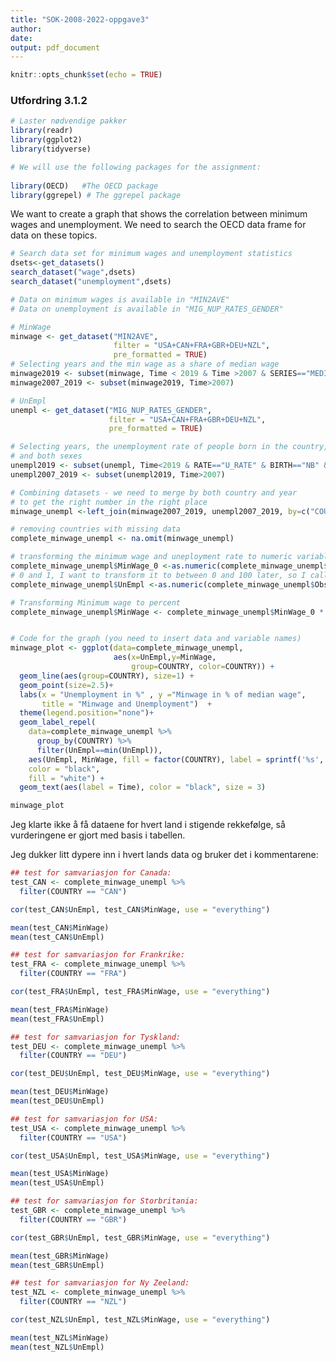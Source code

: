 ```yaml
---
title: "SOK-2008-2022-oppgave3"
author:
date: 
output: pdf_document
---
```


```r
knitr::opts_chunk$set(echo = TRUE)
```

### **Utfordring 3.1.2**

```r
# Laster nødvendige pakker
library(readr) 
library(ggplot2)     
library(tidyverse)

# We will use the following packages for the assignment: 
  
library(OECD)   #The OECD package
library(ggrepel) # The ggrepel package
```

We want to create a graph that shows the correlation between minimum wages and unemployment. We need to search the OECD data frame for data on these topics.

```r
# Search data set for minimum wages and unemployment statistics
dsets<-get_datasets()
search_dataset("wage",dsets)
search_dataset("unemployment",dsets)

# Data on minimum wages is available in "MIN2AVE"
# Data on unemployment is available in "MIG_NUP_RATES_GENDER"

# MinWage
minwage <- get_dataset("MIN2AVE",
                       filter = "USA+CAN+FRA+GBR+DEU+NZL", 
                       pre_formatted = TRUE)
# Selecting years and the min wage as a share of median wage
minwage2019 <- subset(minwage, Time < 2019 & Time >2007 & SERIES=="MEDIAN")
minwage2007_2019 <- subset(minwage2019, Time>2007)

# UnEmpl
unempl <- get_dataset("MIG_NUP_RATES_GENDER",
                      filter = "USA+CAN+FRA+GBR+DEU+NZL", 
                      pre_formatted = TRUE)

# Selecting years, the unemployment rate of people born in the country, 
# and both sexes
unempl2019 <- subset(unempl, Time<2019 & RATE=="U_RATE" & BIRTH=="NB" & GENDER=="TOT")
unempl2007_2019 <- subset(unempl2019, Time>2007)

# Combining datasets - we need to merge by both country and year 
# to get the right number in the right place
minwage_unempl <-left_join(minwage2007_2019, unempl2007_2019, by=c("COUNTRY","Time"))

# removing countries with missing data
complete_minwage_unempl <- na.omit(minwage_unempl)

# transforming the minimum wage and uneployment rate to numeric variables
complete_minwage_unempl$MinWage_0 <-as.numeric(complete_minwage_unempl$ObsValue.x) # MinWage is between
# 0 and 1, I want to transform it to between 0 and 100 later, so I call it MinWage_0 here
complete_minwage_unempl$UnEmpl <-as.numeric(complete_minwage_unempl$ObsValue.y)

# Transforming Minimum wage to percent
complete_minwage_unempl$MinWage <- complete_minwage_unempl$MinWage_0 * 100


# Code for the graph (you need to insert data and variable names)
minwage_plot <- ggplot(data=complete_minwage_unempl,
                       aes(x=UnEmpl,y=MinWage, 
                           group=COUNTRY, color=COUNTRY)) + 
  geom_line(aes(group=COUNTRY), size=1) +
  geom_point(size=2.5)+
  labs(x = "Unemployment in %" , y ="Minwage in % of median wage", 
       title = "Minwage and Unemployment")  + 
  theme(legend.position="none")+
  geom_label_repel(
    data=complete_minwage_unempl %>% 
      group_by(COUNTRY) %>% 
      filter(UnEmpl==min(UnEmpl)), 
    aes(UnEmpl, MinWage, fill = factor(COUNTRY), label = sprintf('%s', COUNTRY)), 
    color = "black", 
    fill = "white") +
  geom_text(aes(label = Time), color = "black", size = 3)

minwage_plot
```

Jeg klarte ikke å få dataene for hvert land i stigende rekkefølge, så vurderingene er gjort med basis i tabellen.  

Jeg dukker litt dypere inn i hvert lands data og bruker det i kommentarene:

```r
## test for samvariasjon for Canada:
test_CAN <- complete_minwage_unempl %>% 
  filter(COUNTRY == "CAN") 

cor(test_CAN$UnEmpl, test_CAN$MinWage, use = "everything")

mean(test_CAN$MinWage)
mean(test_CAN$UnEmpl)

## test for samvariasjon for Frankrike:
test_FRA <- complete_minwage_unempl %>% 
  filter(COUNTRY == "FRA") 

cor(test_FRA$UnEmpl, test_FRA$MinWage, use = "everything")

mean(test_FRA$MinWage)
mean(test_FRA$UnEmpl)

## test for samvariasjon for Tyskland:
test_DEU <- complete_minwage_unempl %>% 
  filter(COUNTRY == "DEU") 

cor(test_DEU$UnEmpl, test_DEU$MinWage, use = "everything")

mean(test_DEU$MinWage)
mean(test_DEU$UnEmpl)

## test for samvariasjon for USA:
test_USA <- complete_minwage_unempl %>% 
  filter(COUNTRY == "USA") 

cor(test_USA$UnEmpl, test_USA$MinWage, use = "everything")

mean(test_USA$MinWage)
mean(test_USA$UnEmpl)

## test for samvariasjon for Storbritania:
test_GBR <- complete_minwage_unempl %>% 
  filter(COUNTRY == "GBR") 

cor(test_GBR$UnEmpl, test_GBR$MinWage, use = "everything")

mean(test_GBR$MinWage)
mean(test_GBR$UnEmpl)

## test for samvariasjon for Ny Zeeland:
test_NZL <- complete_minwage_unempl %>% 
  filter(COUNTRY == "NZL") 

cor(test_NZL$UnEmpl, test_NZL$MinWage, use = "everything")

mean(test_NZL$MinWage)
mean(test_NZL$UnEmpl)

```

